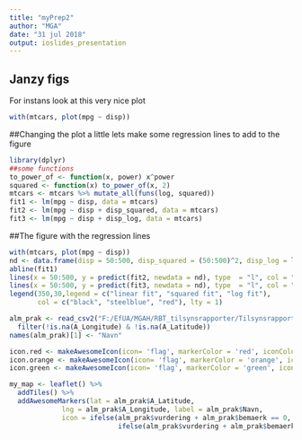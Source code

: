 ```yaml
---
title: "myPrep2"
author: "MGA"
date: "31 jul 2018"
output: ioslides_presentation
---
```



## Janzy figs
For instans look at this very nice plot
```r

with(mtcars, plot(mpg ~ disp))
```

##Changing the plot a little
lets make some regression lines to add to the figure
```r
library(dplyr)
##some functions
to_power_of <- function(x, power) x^power
squared <- function(x) to_power_of(x, 2)
mtcars <- mtcars %>% mutate_all(funs(log, squared))
fit1 <- lm(mpg ~ disp, data = mtcars)
fit2 <- lm(mpg ~ disp + disp_squared, data = mtcars)
fit3 <- lm(mpg ~ disp + disp_log, data = mtcars)
```

##The figure with the regression lines
```r
with(mtcars, plot(mpg ~ disp))
nd <- data.frame(disp = 50:500, disp_squared = (50:500)^2, disp_log = log(50:500))
abline(fit1)
lines(x = 50:500, y = predict(fit2, newdata = nd), type  = "l", col = "steelblue")
lines(x = 50:500, y = predict(fit3, newdata = nd), type  = "l", col = "red")
legend(350,30,legend = c("linear fit", "squared fit", "log fit"), 
       col = c("black", "steelblue", "red"), lty = 1)
```

```r
alm_prak <- read_csv2("F:/EfUA/MGAH/RBT_tilsynsrapporter/Tilsynsrapporter_med_identifier/Almen_praksis.csv") %>%
  filter(!is.na(A_Longitude) & !is.na(A_Latitude))
names(alm_prak)[1] <- "Navn"

icon.red <- makeAwesomeIcon(icon= 'flag', markerColor = 'red', iconColor = 'black')
icon.orange <- makeAwesomeIcon(icon= 'flag', markerColor = 'orange', iconColor = 'black')
icon.green <- makeAwesomeIcon(icon= 'flag', markerColor = 'green', iconColor = 'black')

my_map <- leaflet() %>% 
  addTiles() %>% 
  addAwesomeMarkers(lat = alm_prak$A_Latitude, 
             lng = alm_prak$A_Longitude, label = alm_prak$Navn, 
             icon = ifelse(alm_prak$vurdering + alm_prak$bemaerk == 0, icon.green, 
                           ifelse(alm_prak$vurdering + alm_prak$bemaerk %in% c(1,2), icon.orange, icon.red)))
```